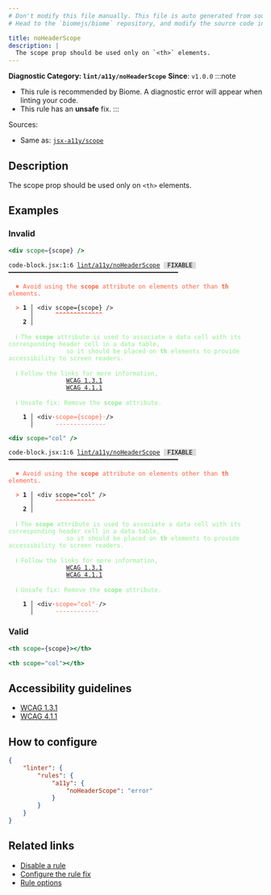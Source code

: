 ```yaml
---
# Don't modify this file manually. This file is auto generated from source, and you will lose your changes next time the website is built.
# Head to the `biomejs/biome` repository, and modify the source code in there.

title: noHeaderScope
description: |
  The scope prop should be used only on `<th>` elements.
---
```


**Diagnostic Category: `lint/a11y/noHeaderScope`**
<Tabs>
<TabItem label="JSX and TSX" icon="seti:javascript">
**Since**: `v1.0.0`
:::note
- This rule is recommended by Biome. A diagnostic error will appear when linting your code.
- This rule has an **unsafe** fix.
:::

Sources: 
- Same as: <a href="https://github.com/jsx-eslint/eslint-plugin-jsx-a11y/blob/main/docs/rules/scope.md" target="_blank"><code>jsx-a11y/scope</code></a>

## Description
The scope prop should be used only on `<th>` elements.

## Examples

### Invalid

```jsx
<div scope={scope} />
```

<pre class="language-text"><code class="language-text">code-block.jsx:1:6 <a href="https://biomejs.dev/linter/rules/no-header-scope">lint/a11y/noHeaderScope</a> <span style="color: #000; background-color: #ddd;"> FIXABLE </span> ━━━━━━━━━━━━━━━━━━━━━━━━━━━━━━━━━━━━━━━━━━━━━━━<br /><br />  <strong><span style="color: Tomato;">✖</span></strong> <span style="color: Tomato;">Avoid using the </span><span style="color: Tomato;"><strong>scope</strong></span><span style="color: Tomato;"> attribute on elements other than </span><span style="color: Tomato;"><strong>th</strong></span><span style="color: Tomato;"> elements.</span><br />  <br />  <strong><span style="color: Tomato;">&gt;</span></strong> <strong>1 │ </strong>&lt;div scope=&#123;scope&#125; /&gt;<br />   <strong>   │ </strong>     <strong><span style="color: Tomato;">^</span></strong><strong><span style="color: Tomato;">^</span></strong><strong><span style="color: Tomato;">^</span></strong><strong><span style="color: Tomato;">^</span></strong><strong><span style="color: Tomato;">^</span></strong><strong><span style="color: Tomato;">^</span></strong><strong><span style="color: Tomato;">^</span></strong><strong><span style="color: Tomato;">^</span></strong><strong><span style="color: Tomato;">^</span></strong><strong><span style="color: Tomato;">^</span></strong><strong><span style="color: Tomato;">^</span></strong><strong><span style="color: Tomato;">^</span></strong><strong><span style="color: Tomato;">^</span></strong><br />    <strong>2 │ </strong><br />  <br />  <strong><span style="color: lightgreen;">ℹ</span></strong> <span style="color: lightgreen;">The </span><span style="color: lightgreen;"><strong>scope</strong></span><span style="color: lightgreen;"> attribute is used to associate a data cell with its corresponding header cell in a data table,<br /></span>    <span style="color: lightgreen;">            so it should be placed on </span><span style="color: lightgreen;"><strong>th</strong></span><span style="color: lightgreen;"> elements to provide accessibility to screen readers.</span><br />  <br />  <strong><span style="color: lightgreen;">ℹ</span></strong> <span style="color: lightgreen;">Follow the links for more information,<br /></span>    <span style="color: lightgreen;">            </span><span style="color: lightgreen;"><a href="https://www.w3.org/WAI/WCAG21/Understanding/info-and-relationships">WCAG 1.3.1</a></span><span style="color: lightgreen;"><br /></span>    <span style="color: lightgreen;">            </span><span style="color: lightgreen;"><a href="https://www.w3.org/WAI/WCAG21/Understanding/parsing">WCAG 4.1.1</a></span><br />  <br />  <strong><span style="color: lightgreen;">ℹ</span></strong> <span style="color: lightgreen;">Unsafe fix</span><span style="color: lightgreen;">: </span><span style="color: lightgreen;">Remove the </span><span style="color: lightgreen;"><strong>scope</strong></span><span style="color: lightgreen;"> attribute.</span><br />  <br />  <strong>  1 │ </strong>&lt;div<span style="opacity: 0.8;">·</span><span style="color: Tomato;">s</span><span style="color: Tomato;">c</span><span style="color: Tomato;">o</span><span style="color: Tomato;">p</span><span style="color: Tomato;">e</span><span style="color: Tomato;">=</span><span style="color: Tomato;">&#123;</span><span style="color: Tomato;">s</span><span style="color: Tomato;">c</span><span style="color: Tomato;">o</span><span style="color: Tomato;">p</span><span style="color: Tomato;">e</span><span style="color: Tomato;">&#125;</span><span style="opacity: 0.8;"><span style="color: Tomato;">·</span></span>/&gt;<br />  <strong>    │ </strong>     <span style="color: Tomato;">-</span><span style="color: Tomato;">-</span><span style="color: Tomato;">-</span><span style="color: Tomato;">-</span><span style="color: Tomato;">-</span><span style="color: Tomato;">-</span><span style="color: Tomato;">-</span><span style="color: Tomato;">-</span><span style="color: Tomato;">-</span><span style="color: Tomato;">-</span><span style="color: Tomato;">-</span><span style="color: Tomato;">-</span><span style="color: Tomato;">-</span><span style="color: Tomato;">-</span>  <br /></code></pre>

```jsx
<div scope="col" />
```

<pre class="language-text"><code class="language-text">code-block.jsx:1:6 <a href="https://biomejs.dev/linter/rules/no-header-scope">lint/a11y/noHeaderScope</a> <span style="color: #000; background-color: #ddd;"> FIXABLE </span> ━━━━━━━━━━━━━━━━━━━━━━━━━━━━━━━━━━━━━━━━━━━━━━━<br /><br />  <strong><span style="color: Tomato;">✖</span></strong> <span style="color: Tomato;">Avoid using the </span><span style="color: Tomato;"><strong>scope</strong></span><span style="color: Tomato;"> attribute on elements other than </span><span style="color: Tomato;"><strong>th</strong></span><span style="color: Tomato;"> elements.</span><br />  <br />  <strong><span style="color: Tomato;">&gt;</span></strong> <strong>1 │ </strong>&lt;div scope=&quot;col&quot; /&gt;<br />   <strong>   │ </strong>     <strong><span style="color: Tomato;">^</span></strong><strong><span style="color: Tomato;">^</span></strong><strong><span style="color: Tomato;">^</span></strong><strong><span style="color: Tomato;">^</span></strong><strong><span style="color: Tomato;">^</span></strong><strong><span style="color: Tomato;">^</span></strong><strong><span style="color: Tomato;">^</span></strong><strong><span style="color: Tomato;">^</span></strong><strong><span style="color: Tomato;">^</span></strong><strong><span style="color: Tomato;">^</span></strong><strong><span style="color: Tomato;">^</span></strong><br />    <strong>2 │ </strong><br />  <br />  <strong><span style="color: lightgreen;">ℹ</span></strong> <span style="color: lightgreen;">The </span><span style="color: lightgreen;"><strong>scope</strong></span><span style="color: lightgreen;"> attribute is used to associate a data cell with its corresponding header cell in a data table,<br /></span>    <span style="color: lightgreen;">            so it should be placed on </span><span style="color: lightgreen;"><strong>th</strong></span><span style="color: lightgreen;"> elements to provide accessibility to screen readers.</span><br />  <br />  <strong><span style="color: lightgreen;">ℹ</span></strong> <span style="color: lightgreen;">Follow the links for more information,<br /></span>    <span style="color: lightgreen;">            </span><span style="color: lightgreen;"><a href="https://www.w3.org/WAI/WCAG21/Understanding/info-and-relationships">WCAG 1.3.1</a></span><span style="color: lightgreen;"><br /></span>    <span style="color: lightgreen;">            </span><span style="color: lightgreen;"><a href="https://www.w3.org/WAI/WCAG21/Understanding/parsing">WCAG 4.1.1</a></span><br />  <br />  <strong><span style="color: lightgreen;">ℹ</span></strong> <span style="color: lightgreen;">Unsafe fix</span><span style="color: lightgreen;">: </span><span style="color: lightgreen;">Remove the </span><span style="color: lightgreen;"><strong>scope</strong></span><span style="color: lightgreen;"> attribute.</span><br />  <br />  <strong>  1 │ </strong>&lt;div<span style="opacity: 0.8;">·</span><span style="color: Tomato;">s</span><span style="color: Tomato;">c</span><span style="color: Tomato;">o</span><span style="color: Tomato;">p</span><span style="color: Tomato;">e</span><span style="color: Tomato;">=</span><span style="color: Tomato;">&quot;</span><span style="color: Tomato;">c</span><span style="color: Tomato;">o</span><span style="color: Tomato;">l</span><span style="color: Tomato;">&quot;</span><span style="opacity: 0.8;"><span style="color: Tomato;">·</span></span>/&gt;<br />  <strong>    │ </strong>     <span style="color: Tomato;">-</span><span style="color: Tomato;">-</span><span style="color: Tomato;">-</span><span style="color: Tomato;">-</span><span style="color: Tomato;">-</span><span style="color: Tomato;">-</span><span style="color: Tomato;">-</span><span style="color: Tomato;">-</span><span style="color: Tomato;">-</span><span style="color: Tomato;">-</span><span style="color: Tomato;">-</span><span style="color: Tomato;">-</span>  <br /></code></pre>

### Valid

```jsx
<th scope={scope}></th>
```

```jsx
<th scope="col"></th>
```

## Accessibility guidelines

- [WCAG 1.3.1](https://www.w3.org/WAI/WCAG21/Understanding/info-and-relationships)
- [WCAG 4.1.1](https://www.w3.org/WAI/WCAG21/Understanding/parsing)

## How to configure
```json title="biome.json"
{
	"linter": {
		"rules": {
			"a11y": {
				"noHeaderScope": "error"
			}
		}
	}
}

```
## Related links

- [Disable a rule](/linter/#disable-a-lint-rule)
- [Configure the rule fix](/linter#configure-the-rule-fix)
- [Rule options](/linter/#rule-options)

</TabItem>
</Tabs>

